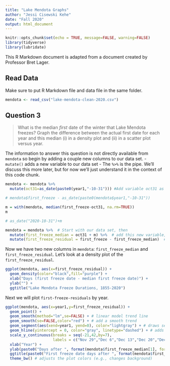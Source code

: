 ```yaml
---
title: "Lake Mendota Graphs"
author: "Jessi Cisewski Kehe"
date: "Fall 2020"
output: html_document
---
```


```r
knitr::opts_chunk$set(echo = TRUE, message=FALSE, warning=FALSE)
library(tidyverse)
library(lubridate)
```

This R Markdown document is adapted from a document created by Professor Bret Lager.


## Read Data

Make sure to put R Markdown file and data file in the same folder.

```r
mendota <- read_csv("lake-mendota-clean-2020.csv")
```



## Question 3

> What is the median *first* date of the winter that Lake Mendota freezes? Graph the difference between the actual first date for each year and this median (i) in a density plot and (ii) in a scatter plot versus year.

The information to answer this question is not directly available from `mendota` so begin by adding a couple new columns to our data set.
   - `mutate()` adds a new variable to our data set
   - The `%>%` is the pipe.  We'll discuss this more later, but for now we'll just understand it in the context of this code chunk.  
   
```r
mendota <- mendota %>% 
  mutate(oct31=as_date(paste0(year1,"-10-31"))) #Add variable oct31 as a date

# mendota$first_freeze - as_date(paste0(mendota$year1,"-10-31"))

m = with(mendota, median(first_freeze-oct31, na.rm=TRUE))
m

# as_date("2020-10-31")+m
```
   
```r
mendota = mendota %>%  # Start with our data set, then 
  mutate(first_freeze_median = oct31 + m) %>%  # add this new variable, then 
  mutate(first_freeze_residual = first_freeze - first_freeze_median)  # add this new variable
```

Now we have two new columns in `mendota`:  `first_freeze_median` and `first_freeze_residual`.  Let's look at a density plot of the `first_freeze_residual`.
```r
ggplot(mendota, aes(x=first_freeze_residual)) +
  geom_density(color="black",fill="purple") + 
  xlab("Days (first freeze date - median first freeze date)") +
  ylab("") +
  ggtitle("Lake Mendota Freeze Durations, 1855-2020")
```


Next we will plot `first-freeze-residuals` by year.
```r
ggplot(mendota, aes(x=year1,y=first_freeze_residual)) +
  geom_point() +
  geom_smooth(method="lm",se=FALSE) + # linear model trend line
  geom_smooth(se=FALSE,color="red") + # add a smooth trend
  geom_segment(aes(xend=year1, yend=0), color="lightgray") + # draws segments between (x,y) and (xend,yend)
  geom_hline(yintercept = 0, color="gray", linetype="dashed") + # adds a horizontal line at yintercept
  scale_y_continuous(breaks = seq(-21,42,by=7),
                     labels = c("Nov 29","Dec 6","Dec 13","Dec 20","Dec 27","Jan 3","Jan 10","Jan 17","Jan 24","Jan 31")) +
  xlab("Year") +
  ylab(paste0("Days after ", format(mendota$first_freeze_median[1], format="%B %d"))) +
  ggtitle(paste0("First freeze date days after ", format(mendota$first_freeze_median[1], format="%B %d"))) + 
  theme_bw() # adjusts the plot colors (e.g., changes background)
```